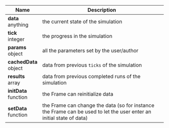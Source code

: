 |Name|Description|
|----|-----------|
|__data__<br/>anything|the current state of the simulation|
|__tick__<br/>integer|the progress in the simulation|
|__params__<br/>object|all the parameters set by the user/author| which don't change over time without intervention.
|__cachedData__<br/>object|data from previous `ticks` of the simulation|
|__results__<br/>array|data from previous completed runs of the simulation|
|__initData__<br/>function|the Frame can reinitialize data|
|__setData__<br/>function|the Frame can change the data (so for instance the Frame can be used to let the user enter an initial state of data)|
